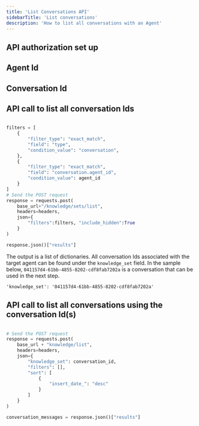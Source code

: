 ```yaml
---
title: 'List Conversations API'
sidebarTitle: 'List conversations'
description: 'How to list all conversations with an Agent'
---
```


## API authorization set up
<Snippet file="api-auth-setup.mdx" />

## Agent Id
<Snippet file="agent-id.mdx" />

## Conversation Id
<Snippet file="conversation-id.mdx" />

## API call to list all conversation Ids

```Python

filters = [
    {
        "filter_type": "exact_match",
        "field": "type",
        "condition_value": "conversation",
    },
    {
        "filter_type": "exact_match",
        "field": "conversation.agent_id",
        "condition_value": agent_id
    }
]
# Send the POST request
response = requests.post(
    base_url+"/knowledge/sets/list", 
    headers=headers, 
    json={
        "filters":filters, "include_hidden":True
    }
)

response.json()["results"]
```

The output is a list of dictionaries. All conversation Ids associated with the target agent can be found under the `knowledge_set` field.
In the sample below, `041157d4-61bb-4855-8202-cdf8fab7202a` is a conversation that can be used in the next step.

`'knowledge_set': '041157d4-61bb-4855-8202-cdf8fab7202a'`

## API call to list all conversations using the conversation Id(s)

```Python

# Send the POST request
response = requests.post(
    base_url + "knowledge/list", 
    headers=headers, 
    json={
        "knowledge_set": conversation_id,
        "filters": [],
        "sort": [
            {
                "insert_date_": "desc"
            }
        ]
    }
)

conversation_messages = response.json()["results"]
```